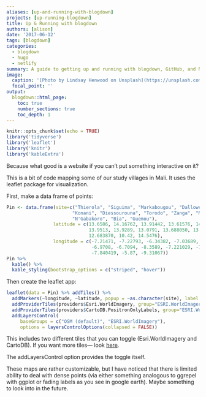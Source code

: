 ```yaml
---
aliases: [up-and-running-with-blogdown]
projects: [up-running-blogdown]
title: Up & Running with blogdown
authors: [alison]
date: '2017-06-12'
tags: [blogdown]
categories:
  - blogdown
  - hugo
  - netlify
summary: A guide to getting up and running with blogdown, GitHub, and Netlify
image:
  caption: '[Photo by Lindsay Henwood on Unsplash](https://unsplash.com/photos/7_kRuX1hSXM)'
  focal_point: ''
output:
  blogdown::html_page:
    toc: true
    number_sections: true
    toc_depth: 1
---
```


```r
knitr::opts_chunk$set(echo = TRUE)
library('tidyverse')
library('leaflet')
library('knitr')
library('kableExtra')
```
Because what good is a website if you can't put something interactive on it?

This is a bit of code mapping some of our study villages in Mali. It uses the leaflet package for visualization.

First, make a data frame of points:

```r

Pin <- data.frame(site=c("Thierola", "Siguima", "Markabougou", "Dallowere", "Niono",
                        "Konani", "Diessourouna", "Torodo", "Zanga", "M'Piabougou",
                        "N'Gabakoro", "Bia", "Guemou"),
                 latitude = c(13.6586, 14.16762, 13.91442, 13.61576, 14.223473,
                              13.9513, 13.9289, 13.0791, 13.688050, 13.599830,
                              12.683870, 10.42, 14.5476),
                 longitude = c(-7.21471, -7.22793, -6.34382, -7.03689, -6.051057,
                               -6.9708, -6.7094, -8.3589, -7.221029, -7.192859,
                               -7.840419, -5.87, -9.31067))
Pin %>%
  kable() %>%
  kable_styling(bootstrap_options = c("striped", "hover"))
```

Then create the leaflet app:
``` r
leaflet(data = Pin) %>% addTiles() %>%
  addMarkers(~longitude, ~latitude, popup = ~as.character(site), label = ~as.character(site)) %>%
  addProviderTiles(providers$Esri.WorldImagery, group="ESRI.WorldImagery") %>%
  addProviderTiles(providers$CartoDB.PositronOnlyLabels, group="ESRI.WorldImagery") %>%   
  addLayersControl(
     baseGroups = c("OSM (default)", "ESRI.WorldImagery"),
     options = layersControlOptions(collapsed = FALSE))

```

This includes two different tiles that you can toggle (Esri.WorldImagery and CartoDB). If you want more tiles--- look [here](http://leaflet-extras.github.io/leaflet-providers/preview/).

The addLayersControl option provides the toggle itself.

These maps are rather customizable, but I have noticed that there is limited ability to deal with dense points (via either something analogous to ggrepel with ggplot or fading labels as you see in google earth). Maybe something to look into in the future.
